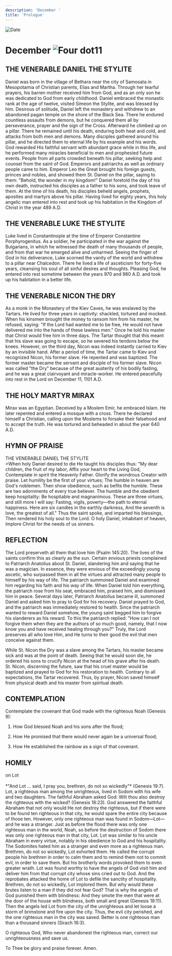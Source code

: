 ```yaml
---
description: 'December '
title: 'Prologue'
---
```


<RunningHead />
<Image src="/title-imprint.png" height={68} width={50} alt="Date" className="title-imprint"/>

# <div id="date">December <Image className="four-dot" src="/four-dot.png" height={15} width={15} alt="Four dot" />11</div>

## THE VENERABLE DANIEL THE STYLITE

Daniel was born in the village of Bethara near the city of Samosata in Mesopotamia of Christian parents, Elias and Martha. Through her tearful prayers, his barren mother received him from God, and as an only son he was dedicated to God from early childhood. Daniel embraced the monastic rank at the age of twelve, visited Simeon the Stylite, and was blessed by him. Desirous of solitude, Daniel left the monastery and withdrew to an abandoned pagan temple on the shore of the Black Sea. There he endured countless assaults from demons, but he conquered them all by perseverance, prayer and the sign of the Cross. Afterward he climbed up on a pillar. There he remained until his death, enduring both heat and cold, and attacks from both men and demons. Many disciples gathered around his pillar, and he directed them to eternal life by his example and his words. God rewarded His faithful servant with abundant grace while in this life, and he performed many miracles beneficial to men and prophesied future events. People from all parts crowded beneath his pillar, seeking help and counsel from the saint of God. Emperors and patriarchs as well as ordinary people came to him. Emperor Leo the Great brought his foreign guests, princes and nobles, and showed them St. Daniel on the pillar, saying to them: "Behold, the wonder in my kingdom!" Daniel foretold the day of his own death, instructed his disciples as a father to his sons, and took leave of them. At the time of his death, his disciples beheld angels, prophets, apostles and martyrs above his pillar. Having lived for eighty years, this holy angelic man entered into rest and took up his habitation in the Kingdom of Christ in the year 489 A.D.

## THE VENERABLE LUKE THE STYLITE

Luke lived in Constantinople at the time of Emperor Constantine Porphyrogenitus. As a soldier, he participated in the war against the Bulgarians, in which he witnessed the death of many thousands of people, and from that war he emerged alive and unharmed. Seeing the finger of God in his deliverance, Luke scorned the vanity of the world and withdrew to a pillar near Chalcedon. There he lived a life of asceticism for forty-five years, cleansing his soul of all sinful desires and thoughts. Pleasing God, he entered into rest sometime between the years 970 and 980 A.D. and took up his habitation in a better life.

## THE VENERABLE NICON THE DRY

As a monk in the Monastery of the Kiev Caves, he was enslaved by the Tartars. He lived for three years in captivity: shackled, tortured and mocked. When his kinsmen brought the money to ransom him from his master, he refused, saying: "If the Lord had wanted me to be free, He would not have delivered me into the hands of these lawless men." Once he told his master that Christ would free him in three days. The Tartar thought that this meant that his slave was going to escape, so he severed his tendons below the knees. However, on the third day, Nicon was indeed instantly carried to Kiev by an invisible hand. After a period of time, the Tartar came to Kiev and recognized Nicon, his former slave. He repented and was baptized. The former master became the servant and disciple of his former slave. Nicon was called "the Dry" because of the great austerity of his bodily fasting, and he was a great clairvoyant and miracle-worker. He entered peacefully into rest in the Lord on December 11, 1101 A.D.

## THE HOLY MARTYR MIRAX

Mirax was an Egyptian. Deceived by a Moslem Emir, he embraced Islam. He later repented and entered a mosque with a cross. There he declared himself a Christian, calling upon the Moslems to forsake their falsehood and to accept the truth. He was tortured and beheaded in about the year 640 A.D.


## HYMN OF PRAISE
<div style={{textAlign:'center', color:'crimson', fontWeight:'bold'}}>
THE VENERABLE DANIEL THE STYLITE
</div>
>When holy Daniel desired to die  
He taught his disciples thus:  
"My dear children, the fruit of my labor,  
Affix your heart to the Living God,  
Contemplate in spirit the Heavenly Father.  
Glorify the wondrous Creator with praise.  
Let humility be the first of your virtues;  
The humble in heaven are God's noblemen.  
Then show obedience, such as befits the humble.  
These are two adornments of every true believer.  
The humble and the obedient keep hospitality:  
Be hospitable and magnanimous.  
These are three virtues, and still more I will say:  
Fasting, vigils, poverty—the path to eternal happiness.  
Here are six candles in the earthly darkness,  
And the seventh is love, the greatest of all."  
Thus the saint spoke, and imparted his blessings,  
Then rendered his holy soul to the Lord.  
O holy Daniel, inhabitant of heaven,  
Implore Christ for the needs of us sinners.  


## REFLECTION

The Lord preserveth all them that love him (Psalm 145:20). The lives of the saints confirm this as clearly as the sun. Certain envious priests complained to Patriarch Anatolius about St. Daniel, slandering him and saying that he was a magician. In essence, they were envious of the exceedingly young ascetic, who surpassed them in all the virtues and attracted many people to himself by his way of life. The patriarch summoned Daniel and examined him regarding his faith and his way of life. When Daniel told him everything, the patriarch rose from his seat, embraced him, praised him, and dismissed him in peace. Several days later, Patriarch Anatolius became ill, summoned Daniel and asked him to pray to God for his recovery. Daniel prayed to God, and the patriarch was immediately restored to health. Since the patriarch wanted to reward Daniel somehow, the young saint begged him to forgive his slanderers as his reward. To this the patriarch replied: "How can I not forgive them when they are the authors of so much good, namely, that I now know you and have received healing through you?" Truly, the Lord preserves all who love Him, and He turns to their good the evil that men conceive against them.

While St. Nicon the Dry was a slave among the Tartars, his master became sick and was at the point of death. Seeing that he would soon die, he ordered his sons to crucify Nicon at the head of his grave after his death. St. Nicon, discerning the future, saw that his cruel master would be baptized and prayed to God for his restoration to health. Contrary to all expectations, the Tartar recovered. Thus, by prayer, Nicon saved himself from physical death and his master from spiritual death.


## CONTEMPLATION

Contemplate the covenant that God made with the righteous Noah (Genesis 9):

1. How God blessed Noah and his sons after the flood;

2. How He promised that there would never again be a universal flood;

3. How He established the rainbow as a sign of that covenant.


## HOMILY
<div style={{textAlign:'center', color:'crimson', fontWeight:'bold'}}>
on Lot
</div>
<br />
<div style={{textAlign:'right'}}>
*"And Lot … said, I pray you, brethren, do not so wickedly"* (Genesis 19:7).
</div>
Lot, a righteous man among the unrighteous, lived in Sodom with his wife and two daughters. The faithful Abraham asked God: Wilt thou also destroy the righteous with the wicked? (Genesis 18:23). God answered the faithful Abraham that not only would He not destroy the righteous, but if there were to be found ten righteous in that city, he would spare the entire city because of those ten. However, only one righteous man was found in Sodom—Lot—and he was a stranger. Just as before the flood there was only one righteous man in the world, Noah, so before the destruction of Sodom there was only one righteous man in that city, Lot. Lot was similar to his uncle Abraham in every virtue, notably in his obedience to God and his hospitality. The Sodomites hated him as a stranger and even more as a righteous man. Brethren, do not so wickedly, Lot exhorted them. He called the corrupt people his brethren in order to calm them and to remind them not to commit evil, in order to save them. But his brotherly words provoked them to even greater wrath. Lot was found worthy to have the angels of God visit him and deliver him from that corrupt city whose sins cried out to God. And the reprobates attacked the home of Lot to defile the sanctity of hospitality. Brethren, do not so wickedly, Lot implored them. But why would these brutes listen to a man if they did not fear God? That is why the angels of God punished them with blindness: And they smote the men that were at the door of the house with blindness, both small and great (Genesis 19:11). Then the angels led Lot from the city of the unrighteous and let loose a storm of brimstone and fire upon the city. Thus, the evil city perished, and the one righteous man in the city was saved. Better is one righteous man than a thousand sinners (Sirach 16:3).

O righteous God, Who never abandonest the righteous man, correct our unrighteousness and save us.

To Thee be glory and praise forever. Amen.